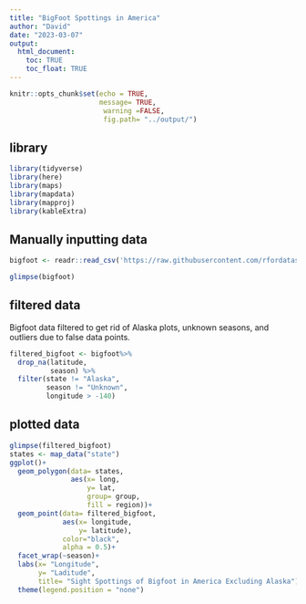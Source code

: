```yaml
---
title: "BigFoot Spottings in America"
author: "David"
date: "2023-03-07"
output: 
  html_document:
    toc: TRUE
    toc_float: TRUE
---
```


```r
knitr::opts_chunk$set(echo = TRUE,
                      message= TRUE,
                       warning =FALSE,
                       fig.path= "../output/")
```

## library
```r
library(tidyverse)
library(here)
library(maps)
library(mapdata)
library(mapproj)
library(kableExtra)
```

## Manually inputting data

```r
bigfoot <- readr::read_csv('https://raw.githubusercontent.com/rfordatascience/tidytuesday/master/data/2022/2022-09-13/bigfoot.csv')

glimpse(bigfoot)
```


##  filtered data

Bigfoot data filtered to get rid of Alaska plots, unknown seasons, and outliers due to false data points.

```r
filtered_bigfoot <- bigfoot%>%
  drop_na(latitude,
          season) %>%
  filter(state != "Alaska",
         season != "Unknown",
         longitude > -140)
```


## plotted data
```r
glimpse(filtered_bigfoot)
states <- map_data("state")
ggplot()+
  geom_polygon(data= states,
               aes(x= long,
                   y= lat, 
                   group= group,
                   fill = region))+
  geom_point(data= filtered_bigfoot,
             aes(x= longitude,
                 y= latitude),
             color="black",
             alpha = 0.5)+
  facet_wrap(~season)+
  labs(x= "Longitude",
       y= "Laditude",
       title= "Sight Spottings of Bigfoot in America Excluding Alaska")+
  theme(legend.position = "none")
```
